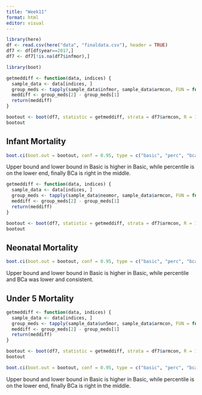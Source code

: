 ```yaml
---
title: "Week11"
format: html
editor: visual
---
```


```r
library(here)
df <- read.csv(here("data", "finaldata.csv"), header = TRUE)
df7 <- df[df$year==2017,]
df7 <- df7[!is.na(df7$infmor),]
```

```r
library(boot)

getmeddiff <- function(data, indices) {
  sample_data <- data[indices, ]
  group_meds <- tapply(sample_data$infmor, sample_data$armcon, FUN = function(x) median(x,na.rm=TRUE))
  meddiff <- group_meds[2] - group_meds[1]
  return(meddiff)
}

bootout <- boot(df7, statistic = getmeddiff, strata = df7$armcon, R = 1000)
bootout
```

## Infant Mortality

```r
boot.ci(boot.out = bootout, conf = 0.95, type = c("basic", "perc", "bca"))
```
Upper bound and lower bound in Basic is higher in Basic, while percentile is on the lower end, finally BCa is right in the middle.


```r
getmeddiff <- function(data, indices) {
  sample_data <- data[indices, ]
  group_meds <- tapply(sample_data$neomor, sample_data$armcon, FUN = function(x) median(x,na.rm=TRUE))
  meddiff <- group_meds[2] - group_meds[1]
  return(meddiff)
}

bootout <- boot(df7, statistic = getmeddiff, strata = df7$armcon, R = 1000)
bootout
```

## Neonatal Mortality

```r
boot.ci(boot.out = bootout, conf = 0.95, type = c("basic", "perc", "bca"))
```
Upper bound and lower bound in Basic is higher in Basic, while percentile and BCa was lower and consistent.

## Under 5 Mortality

```r
getmeddiff <- function(data, indices) {
  sample_data <- data[indices, ]
  group_meds <- tapply(sample_data$un5mor, sample_data$armcon, FUN = function(x) median(x,na.rm=TRUE))
  meddiff <- group_meds[2] - group_meds[1]
  return(meddiff)
}

bootout <- boot(df7, statistic = getmeddiff, strata = df7$armcon, R = 1000)
bootout
```

```r
boot.ci(boot.out = bootout, conf = 0.95, type = c("basic", "perc", "bca"))
```
Upper bound and lower bound in Basic is higher in Basic, while percentile is on the lower end, finally BCa is right in the middle.